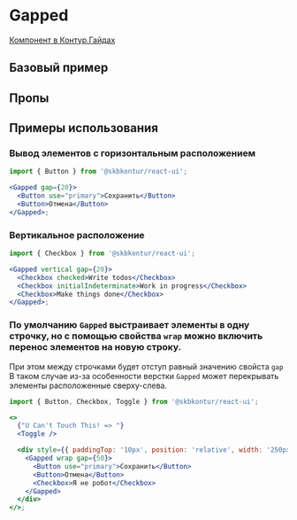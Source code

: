 
<Meta of={GappedStories} />

# Gapped

[Компонент в Контур.Гайдах](https)

## Базовый пример
<Primary />

## Пропы
<Controls />

## Примеры использования

### Вывод элементов с горизонтальным расположением

```jsx harmony
import { Button } from '@skbkontur/react-ui';

<Gapped gap={20}>
  <Button use="primary">Сохранить</Button>
  <Button>Отмена</Button>
</Gapped>;
```

### Вертикальное расположение

```jsx harmony
import { Checkbox } from '@skbkontur/react-ui';

<Gapped vertical gap={20}>
  <Checkbox checked>Write todos</Checkbox>
  <Checkbox initialIndeterminate>Work in progress</Checkbox>
  <Checkbox>Make things done</Checkbox>
</Gapped>;
```

### По умолчанию `Gapped` выстраивает элементы в одну строчку, но с помощью свойства `wrap` можно включить перенос элементов на новую строку.
При этом между строчками будет отступ равный значению свойста `gap`
В таком случае из-за особенности верстки `Gapped` может перекрывать элементы расположенные сверху-слева.

```jsx harmony
import { Button, Checkbox, Toggle } from '@skbkontur/react-ui';

<>
  {"U Can't Touch This! => "}
  <Toggle />

  <div style={{ paddingTop: '10px', position: 'relative', width: '250px' }}>
    <Gapped wrap gap={50}>
      <Button use="primary">Сохранить</Button>
      <Button>Отмена</Button>
      <Checkbox>Я не робот</Checkbox>
    </Gapped>
  </div>
</>;
```
